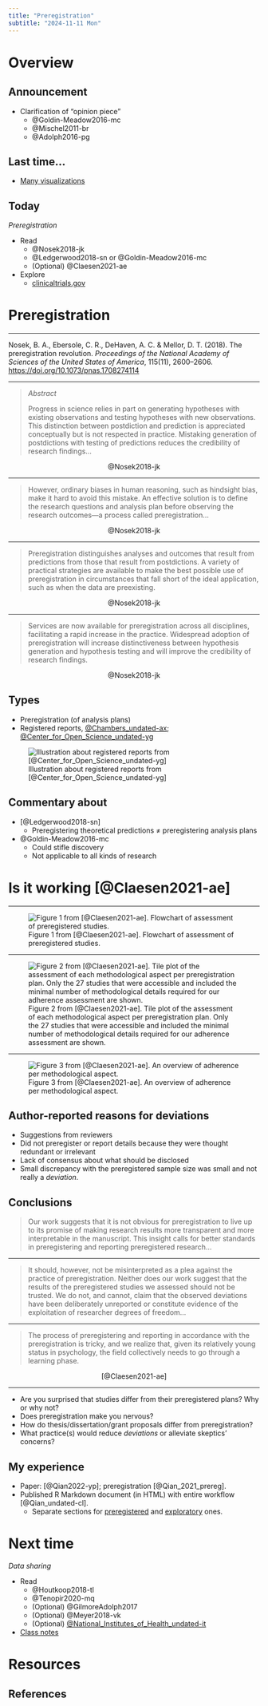 ```yaml
---
title: "Preregistration"
subtitle: "2024-11-11 Mon"
---
```


# Overview

## Announcement

- Clarification of "opinion piece"
  - @Goldin-Meadow2016-mc
  - @Mischel2011-br
  - @Adolph2016-pg

## Last time...

- [Many visualizations](../surveys/many-viz.html)

## Today

*Preregistration*

- Read
    - @Nosek2018-jk
    - @Ledgerwood2018-sn or @Goldin-Meadow2016-mc
    - (Optional) @Claesen2021-ae
- Explore
    - [clinicaltrials.gov](https://clinicaltrials.gov/)

# Preregistration

---

Nosek, B. A., Ebersole, C. R., DeHaven, A. C. & Mellor, D. T. (2018). The preregistration revolution. *Proceedings of the National Academy of Sciences of the United States of America*, 115(11), 2600–2606. <https://doi.org/10.1073/pnas.1708274114>

---

>*Abstract*
>
>Progress in science relies in part on generating hypotheses with existing observations and testing hypotheses with new observations. This distinction between postdiction and prediction is appreciated conceptually but is not respected in practice. Mistaking generation of postdictions with testing of predictions reduces the credibility of research findings... 

<p style="text-align:center;">
@Nosek2018-jk
</p>

---

>
However, ordinary biases in human reasoning, such as hindsight bias, make it hard to avoid this mistake. An effective solution is to define the research questions and analysis plan before observing the research outcomes—a process called preregistration...

<p style="text-align:center;">
@Nosek2018-jk
</p>

---

>Preregistration distinguishes analyses and outcomes that result from predictions from those that result from postdictions. A variety of practical strategies are available to make the best possible use of preregistration in circumstances that fall short of the ideal application, such as when the data are preexisting.

<p style="text-align:center;">
@Nosek2018-jk
</p>

---

>Services are now available for preregistration across all disciplines, facilitating a rapid increase in the practice. Widespread adoption of preregistration will increase distinctiveness between hypothesis generation and hypothesis testing and will improve the credibility of research findings.

<p style="text-align:center;">
@Nosek2018-jk
</p>

## Types

- Preregistration (of analysis plans)
- Registered reports, [@Chambers_undated-ax](https://royalsociety.org/blog/2016/11/registered-reports-what-are-they-and-why-are-they-important/); [@Center_for_Open_Science_undated-yg](https://www.cos.io/initiatives/registered-reports)

![Illustration about registered reports from [@Center_for_Open_Science_undated-yg]](https://cdn.cos.io/media/images/registered_reports.width-800.png)

## Commentary about

- [@Ledgerwood2018-sn]
    - Preregistering theoretical predictions $\neq$ preregistering analysis plans
- @Goldin-Meadow2016-mc
    - Could stifle discovery
    - Not applicable to all kinds of research

# Is it working [@Claesen2021-ae]

---

![Figure 1 from [@Claesen2021-ae]. Flowchart of assessment of preregistered studies.](https://royalsocietypublishing.org/cms/asset/1157ecd0-f1e7-4dbe-a0d2-986d65d0e44a/rsos211037f01.jpg)

---

![Figure 2 from [@Claesen2021-ae]. Tile plot of the assessment of each methodological aspect per preregistration plan. Only the 27 studies that were accessible and included the minimal number of methodological details required for our adherence assessment are shown.](https://royalsocietypublishing.org/cms/asset/59614a09-5481-49c2-bba0-5aad6fd85439/rsos211037f02.jpg)

---

![Figure 3 from [@Claesen2021-ae]. An overview of adherence per methodological aspect.](https://royalsocietypublishing.org/cms/asset/24ad7980-7d06-4335-9a07-d62bbb8d907e/rsos211037f03.jpg)

## Author-reported reasons for deviations

- Suggestions from reviewers 
- Did not preregister or report details because they were thought redundant or irrelevant
- Lack of consensus about what should be disclosed
- Small discrepancy with the preregistered sample size was small and not really a *deviation*.

## Conclusions

>Our work suggests that it is not obvious for preregistration to live up to its promise of making research results more transparent and more interpretable in the manuscript. This insight calls for better standards in preregistering and reporting preregistered research...

---

>It should, however, not be misinterpreted as a plea against the practice of preregistration. Neither does our work suggest that the results of the preregistered studies we assessed should not be trusted. We do not, and cannot, claim that the observed deviations have been deliberately unreported or constitute evidence of the exploitation of researcher degrees of freedom...

---

>The process of preregistering and reporting in accordance with the preregistration is tricky, and we realize that, given its relatively young status in psychology, the field collectively needs to go through a learning phase.

<p style="text-align:center;">
[@Claesen2021-ae]
</p>

---

::: {.callout-note title="Your thoughts?"}

- Are you surprised that studies differ from their preregistered plans? Why or why not?
- Does preregistration make you nervous?
- How do thesis/dissertation/grant proposals differ from preregistration?
- What practice(s) would reduce *deviations* or alleviate skeptics' concerns?

:::

## My experience

- Paper: [@Qian2022-yp]; preregistration [@Qian_2021_prereg].
- Published R Markdown document (in HTML) with entire workflow [@Qian_undated-cl].
    - Separate sections for [preregistered](https://gilmore-lab.github.io/sex-differences-project/analysis/qian-berenbaum-gilmore.html#Preregistered_analyses) and [exploratory](https://gilmore-lab.github.io/sex-differences-project/analysis/qian-berenbaum-gilmore.html#Non-pregistered_analyses) ones.

# Next time

*Data sharing*

- Read
    - @Houtkoop2018-tl
    - @Tenopir2020-mq
    - (Optional) @GilmoreAdolph2017
    - (Optional) @Meyer2018-vk
    - (Optional) [@National_Institutes_of_Health_undated-it](https://grants.nih.gov/grants/guide/notice-files/NOT-OD-21-013.html)
- [Class notes](wk12-2023-11-08.qmd)

# Resources

## References